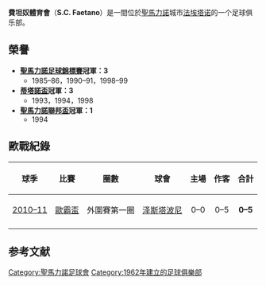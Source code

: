 {{Infobox football club
| clubname   = 費坦奴
| fullname   = Società Calcio Faetano
| founded    = 1962年
| league     = [[聖馬力諾足球錦標賽|聖馬力諾足球錦標賽]]
| season     = 2021–22
| position   = 第 6 位
| pattern_la1=|pattern_b1=_blueyellowvertical|pattern_ra1=
| leftarm1=FFFFFF|body1=FFFFFF|rightarm1=FFFFFF|shorts1=FFFFFF|socks1=FFFFFF
| pattern_la2=|pattern_b2=_unknown|pattern_ra2=
| leftarm2=FFFFFF|body2=FFFFFF|rightarm2=FFFFFF|shorts2=FFFFFF|socks2=FFFFFF
}}

'''費坦奴體育會'''（'''S.C. Faetano'''）是一間位於[[聖馬力諾|聖馬力諾]]城市[[法埃塔诺|法埃塔诺]]的一个足球俱乐部。

== 榮譽 ==
*'''[[聖馬力諾足球錦標賽|聖馬力諾足球錦標賽]]冠軍：3'''
** 1985–86，1990–91，1998–99
*'''[[蒂塔諾盃|蒂塔諾盃]]冠軍：3'''
** 1993，1994，1998
*'''[[聖馬力諾聯邦盃|聖馬力諾聯邦盃]]冠軍：1'''
**  1994

== 歐戰紀錄 ==
{|class="wikitable sortable" 
! 球季
! 比賽
! 圈數
! 球會
! 主場
! 作客
! 合計
|-
| [[2010–11年歐洲聯賽|2010–11]]
| [[歐霸盃|歐霸盃]]
| 外圍賽第一圈
| {{flagicon|GEO}} [[泽斯塔波尼足球俱乐部|泽斯塔波尼]]
| style="text-align:center;"| 0–0
| style="text-align:center;"| 0–5
| style="text-align:center;"| '''0–5'''
|-
|}

== 参考文献 ==
{{reflist}}

{{聖馬力諾足球錦標賽}}


[[Category:聖馬力諾足球會|Category:聖馬力諾足球會]]
[[Category:1962年建立的足球俱樂部|Category:1962年建立的足球俱樂部]]